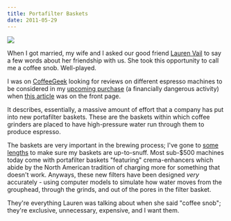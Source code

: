 ```yaml
---
title: Portafilter Baskets
date: 2011-05-29
---
```



![](4CC31DC5F5574778BFDA66F452C06F17.jpg)

When I got married, my wife and I asked our good friend [Lauren Vail](http://twitter.com/#!/laurenevail) to say a few words about her friendship with us. She took this opportunity to call me a coffee snob. Well-played.

I was on [CoffeeGeek](http://coffeegeek.com/) looking for reviews on different espresso machines to be considered in my [upcoming purchase](/blog/new-espresso-machine/) (a financially dangerous activity) when [this article](http://coffeegeek.com/opinions/markprince/04-29-2011) was on the front page.

It describes, essentially, a massive amount of effort that a company has put into new portafilter baskets. These are the baskets within which coffee grinders are placed to have high-pressure water run through them to produce espresso.

The baskets are very important in the brewing process; I've gone to [some lengths](http://atteroignorantiam.blogspot.com/2010/10/new-portafilter-baskets-have-arrived.html) to make sure my baskets are up-to-snuff. Most sub-$500 machines today come with portafilter baskets "featuring" crema-enhancers which abide by the North American tradition of charging more for something that doesn't work. Anyways, these new filters have been designed _very_ accurately - using computer models to simulate how water moves from the grouphead, through the grinds, and out of the pores in the filter basket.

They're everything Lauren was talking about when she said "coffee snob"; they're exclusive,&nbsp;unnecessary, expensive, and I want them.


  